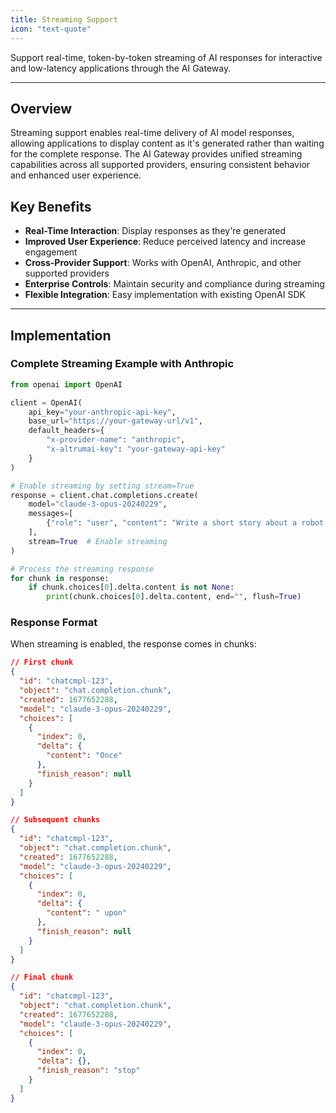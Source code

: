 ```yaml
---
title: Streaming Support
icon: "text-quote"
---
```


Support real-time, token-by-token streaming of AI responses for interactive and low-latency applications through the AI Gateway.

---

## Overview

Streaming support enables real-time delivery of AI model responses, allowing applications to display content as it's generated rather than waiting for the complete response. The AI Gateway provides unified streaming capabilities across all supported providers, ensuring consistent behavior and enhanced user experience.

## Key Benefits

- **Real-Time Interaction**: Display responses as they're generated
- **Improved User Experience**: Reduce perceived latency and increase engagement
- **Cross-Provider Support**: Works with OpenAI, Anthropic, and other supported providers
- **Enterprise Controls**: Maintain security and compliance during streaming
- **Flexible Integration**: Easy implementation with existing OpenAI SDK

---

## Implementation

### Complete Streaming Example with Anthropic

```python title="streaming_example.py"
from openai import OpenAI

client = OpenAI(
    api_key="your-anthropic-api-key",
    base_url="https://your-gateway-url/v1",
    default_headers={
        "x-provider-name": "anthropic",
        "x-altrumai-key": "your-gateway-api-key"
    }
)

# Enable streaming by setting stream=True
response = client.chat.completions.create(
    model="claude-3-opus-20240229",
    messages=[
        {"role": "user", "content": "Write a short story about a robot learning to paint."}
    ],
    stream=True  # Enable streaming
)

# Process the streaming response
for chunk in response:
    if chunk.choices[0].delta.content is not None:
        print(chunk.choices[0].delta.content, end="", flush=True)
```

### Response Format

When streaming is enabled, the response comes in chunks:

```json
// First chunk
{
  "id": "chatcmpl-123",
  "object": "chat.completion.chunk",
  "created": 1677652288,
  "model": "claude-3-opus-20240229",
  "choices": [
    {
      "index": 0,
      "delta": {
        "content": "Once"
      },
      "finish_reason": null
    }
  ]
}

// Subsequent chunks
{
  "id": "chatcmpl-123",
  "object": "chat.completion.chunk",
  "created": 1677652288,
  "model": "claude-3-opus-20240229",
  "choices": [
    {
      "index": 0,
      "delta": {
        "content": " upon"
      },
      "finish_reason": null
    }
  ]
}

// Final chunk
{
  "id": "chatcmpl-123",
  "object": "chat.completion.chunk",
  "created": 1677652288,
  "model": "claude-3-opus-20240229",
  "choices": [
    {
      "index": 0,
      "delta": {},
      "finish_reason": "stop"
    }
  ]
}
```
